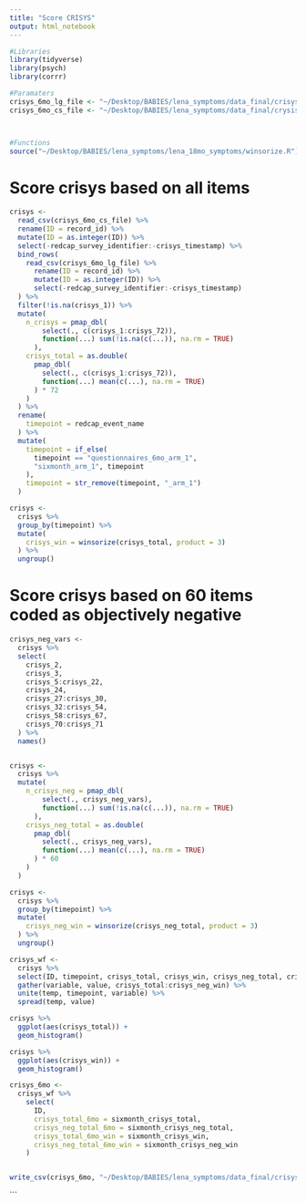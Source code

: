 ```yaml
---
title: "Score CRISYS"
output: html_notebook
---
```


```r
#Libraries
library(tidyverse)
library(psych)
library(corrr)

#Paramaters
crisys_6mo_lg_file <- "~/Desktop/BABIES/lena_symptoms/data_final/crisys_6mo_long_20190801.csv" 
crisys_6mo_cs_file <- "~/Desktop/BABIES/lena_symptoms/data_final/crysis_6mo_cs_20190801.csv" 



#Functions
source("~/Desktop/BABIES/lena_symptoms/lena_18mo_symptoms/winsorize.R")


```

# Score crisys based on all items
```r
crisys <-
  read_csv(crisys_6mo_cs_file) %>% 
  rename(ID = record_id) %>% 
  mutate(ID = as.integer(ID)) %>% 
  select(-redcap_survey_identifier:-crisys_timestamp) %>% 
  bind_rows(
    read_csv(crisys_6mo_lg_file) %>% 
      rename(ID = record_id) %>% 
      mutate(ID = as.integer(ID)) %>% 
      select(-redcap_survey_identifier:-crisys_timestamp)
  ) %>% 
  filter(!is.na(crisys_1)) %>% 
  mutate(
    n_crisys = pmap_dbl(
        select(., c(crisys_1:crisys_72)),
        function(...) sum(!is.na(c(...)), na.rm = TRUE)
      ), 
    crisys_total = as.double(
      pmap_dbl(
        select(., c(crisys_1:crisys_72)),
        function(...) mean(c(...), na.rm = TRUE)
      ) * 72
    ) 
  ) %>% 
  rename(
    timepoint = redcap_event_name
  ) %>% 
  mutate(
    timepoint = if_else(
      timepoint == "questionnaires_6mo_arm_1",
      "sixmonth_arm_1", timepoint
    ),
    timepoint = str_remove(timepoint, "_arm_1")
  )

crisys <- 
  crisys %>% 
  group_by(timepoint) %>% 
  mutate(
    crisys_win = winsorize(crisys_total, product = 3)
  ) %>% 
  ungroup()
```

# Score crisys based on 60 items coded as objectively negative
```r
crisys_neg_vars <-
  crisys %>% 
  select(
    crisys_2,
    crisys_3,
    crisys_5:crisys_22,
    crisys_24,
    crisys_27:crisys_30,
    crisys_32:crisys_54,
    crisys_58:crisys_67,
    crisys_70:crisys_71
  ) %>% 
  names()


crisys <-
  crisys %>% 
  mutate(
    n_crisys_neg = pmap_dbl(
        select(., crisys_neg_vars),
        function(...) sum(!is.na(c(...)), na.rm = TRUE)
      ), 
    crisys_neg_total = as.double(
      pmap_dbl(
        select(., crisys_neg_vars),
        function(...) mean(c(...), na.rm = TRUE)
      ) * 60
    ) 
  )

crisys <- 
  crisys %>% 
  group_by(timepoint) %>% 
  mutate(
    crisys_neg_win = winsorize(crisys_neg_total, product = 3)
  ) %>% 
  ungroup()
```


```r
crisys_wf <-
  crisys %>% 
  select(ID, timepoint, crisys_total, crisys_win, crisys_neg_total, crisys_neg_win) %>% 
  gather(variable, value, crisys_total:crisys_neg_win) %>% 
  unite(temp, timepoint, variable) %>% 
  spread(temp, value)
```


```r
crisys %>% 
  ggplot(aes(crisys_total)) +
  geom_histogram() 

crisys %>% 
  ggplot(aes(crisys_win)) +
  geom_histogram() 
```

```r
crisys_6mo <-
  crisys_wf %>% 
    select(
      ID,
      crisys_total_6mo = sixmonth_crisys_total,
      crisys_neg_total_6mo = sixmonth_crisys_neg_total,
      crisys_total_6mo_win = sixmonth_crisys_win,
      crisys_neg_total_6mo_win = sixmonth_crisys_neg_win
    )


write_csv(crisys_6mo, "~/Desktop/BABIES/lena_symptoms/data_final/crisys_6mo_20190801.csv")
```

```

